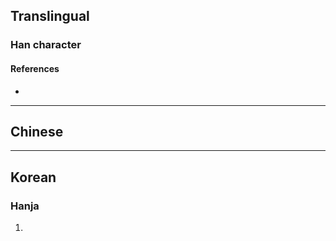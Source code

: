 {{character info/new}}
==Translingual==

===Han character===
{{Han char|rn=9|rad=人|as=06|sn=8|four=21211|canj=OSMG|ids=⿰亻匡}}

====References====
* {{Han ref|kx=0101.210|dkj=00584|hdz=10143.120|uh=344C|ud=13388}}

----

==Chinese==
{{zh-see|尪|v}}

----

==Korean==

===Hanja===
{{ko-hanja|hangeul=왕|rv=wang|mr=wang|y=wang}}

# {{defn|lang=ko|sort=人06}}